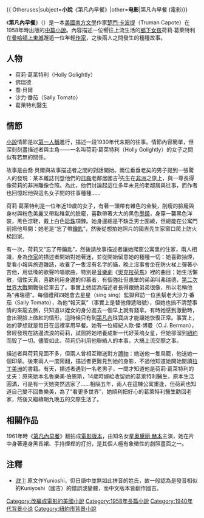 {{noteTA
|T=zh-hans:蒂凡尼的早餐; zh-hk:珠光寶氣; zh-hant:第凡內早餐;
|1=zh-hans:杜鲁门; zh-hk:楚門; zh-hant:楚門;
|2=zh-hans:卡波特; zh-hk:卡波提; zh-hant:柯波帝;
|3=zh-hans:杜鲁门; zh-hk:楚門; zh-hant:楚門;
|4=zh-hans:蒂凡尼的早餐; zh-hk:珠光寶氣; zh-hant:第凡內早餐;
|5=zh-hans:奥黛丽·赫本; zh-hk:柯德莉·夏萍; zh-hant:奧黛麗·赫本;
}}

{{ Otheruses|subject='''小說'''《第凡內早餐》|other='''电影'''|第凡內早餐 (電影)}}
{{Infobox Book
| name          = 第凡內早餐 
| title_orig    = Breakfast at Tiffany's
| translator    = 
| image         = [[File:BreakfastAtTiffanys.JPG|175px]]
| image_caption = 初版封面
| author        = [[楚門·柯波帝|楚門·柯波帝]]
| illustrator   = 
| cover_artist  = 
| country       = [[美国|美国]]
| language      = [[英语|英语]]
| series        = 
| genre         = [[中篇小说|中篇小说]] 
| publisher     = [[兰登书屋|兰登书屋]] 
| release_date  = 1958年
| media_type    = 纸质（精装版、平装版）、[[电子书|电子书]]、CD
| pages         = 192页（平装版）
| isbn          = ISBN 0-679-74565-3（平装版）
| preceded_by   = 
| followed_by   = 
}}

《'''第凡內早餐'''》（{{lang-en|''Breakfast at Tiffany's''}}）是一本[[美國|美國]][[美國南方|南方]][[美國南方文學|文學]]作家[[楚門·卡波提|楚門·卡波提]]（Truman Capote）在1958年時出版的[[中篇小說|中篇小說]]。內容描述一位嚮往上流生活的[[鄉村|鄉下]][[女孩|女孩]]荷莉·葛萊特利在[[曼哈頓|曼哈頓]][[上東城|上東城]]邂逅一位年輕[[作家|作家]]，之後兩人之間發生的種種故事。

==人物==
*荷莉·葛萊特利（Holly Golightly）
*佛瑞德
*喬·貝爾
*沙力·番茄（Sally Tomato）
*葛萊特利醫生

== 情節 ==
[[小說|小說]]情節是以[[第一人稱|第一人稱]]進行，描述一段1930年代末期的往事。情節內容簡單，但深刻刻畫描述者與主角——一名叫荷莉·葛萊特利（Holly Golightly）的女子之間似有若無的關係。

故事是由喬·貝爾與故事描述者之間的對話開始。兩位垂垂老矣的男子提到一張驚人的發現：某本雜誌刊登他們的[[日裔|日裔]]老鄰居國吉<sup id="fn_1_back">[[#fn_1|1]]</sup>先生在[[非洲|非洲]]之旅上，與一尊長得像荷莉的非洲雕像合照。為此，他們討論起這位多年未見的老鄰居與往事，而作者也回憶起他與這名女子間的往事種種……

荷莉·葛萊特利是一位年近19歲的女子，有著一頭帶有雜色的金髮，削瘦的臉龐與身材與粉色美麗又帶點稚氣的臉龐，喜歡帶著大大的黑色[[墨鏡|墨鏡]]，身穿一襲黑色洋裝，黑色涼鞋，戴上白色[[珍珠|珍珠]]項鍊。她身邊總是不缺乏男士圍繞，但總能在公寓門前把他甩開：她老是“忘了帶[[鑰匙|鑰匙]]”，然後從想拍她照片的國吉先生家窗口爬上防火梯回家。

有一次，荷莉又“忘了帶鑰匙”，然後請故事描述者讓她爬窗公寓里的住家，兩人相識，身為[[作家|作家]]的描述者開始對她著迷，並從開始留意她的種種一切：她喜歡抽煙，愛看小報與旅遊雜誌，收養了一隻沒有名字的貓，晚上沒事會坐在防火梯上彈著小吉他，用低嗓的歌聲吟唱歌曲，特別是[[音樂劇|音樂劇]]《[[奧克拉荷馬|奧克拉荷馬]]》裡的曲目；她生活懶散，個性天真，喜歡利用身邊的仰慕者，有個強壯但愚笨的弟弟叫弗瑞德，[[第二次世界大戰|第二次世界大戰]]開戰後從軍去了。事實上她認為描述者長得跟她弟弟很像，所以老稱他為“弗瑞德”。每個禮拜四她會去星星（sing sing）監獄拜訪一位黑幫老大沙力·番茄（Sally Tomato），為他“報天氣”（事實上是替他傳遞暗號），但她也搞不清楚事情的來龍去脈，只知道以姪女的身分進去一個早上就有錢拿。有時她感到激動時，會出現臉上微紅的情形，這時候只有到[[第凡內|第凡內]]珠寶店才能讓她恢復正常。事實上，她的夢想就是每日在這裡享用早餐。她有一位經紀人歐·傑·博曼（O.J. Berman），曾經發現在路邊流浪的荷莉，試圖將她培養成新一代好萊塢女星，但她卻溜到[[紐約|紐約]]而毀了一切。儘管如此，荷莉仍利用他聯絡人的本事，大搞上流交際之事。

描述者與荷莉見面不多，但兩人曾相互贈送對方[[禮物|禮物]]：她送他一隻鳥籠，他送她一個印章。後來兩人一度鬧翻，描述者更難見到她的身影，不過他知道她開始閱讀[[拉丁美洲|拉丁美洲]]的書籍。有天，描述者遇到一名老男子，一問才知道他是荷莉·葛萊特利的丈夫：原來她本名魯樂美·伯恩斯，14歲時嫁給收留她的葛萊特利醫生，原本生活圓滿，可是有一天她突然逃家了……相隔五年，兩人在這棟公寓重逢，但荷莉也知道自己變不回魯樂美，為了“看更多世界”，她順利把好心的葛萊特利醫生勸回老家，然後又繼續朝九晚五的交際生活了。

== 相關作品 ==
1961年時《[[第凡內早餐_(電影)|第凡內早餐]]》翻拍成[[第凡內早餐_(電影)|電影版本]]，由知名女星[[奥黛丽·赫本|奥黛丽·赫本]]主演，她在片中身著連身黑長裙、手持煙桿的打扮，是其個人極有象徵性的劇照畫面之一。

== 注釋 ==
* <cite id="fn_1">[[#fn_1_back|註 1:]] </cite>原文作Yunioshi，但日語中並無如此拼音的姓氏，故一般認為是發音相似的Kuniyoshi（國吉）的錯誤或變體，而中文版本皆翻作國吉。



{{Capote}}
{{DEFAULTSORT:Breakfast at Tiffany's}}
[[Category:改編成電影的美國小說|Category:改編成電影的美國小說]]
[[Category:1958年長篇小說|Category:1958年長篇小說]]
[[Category:1940年代背景小说|Category:1940年代背景小说]]
[[Category:紐約市背景小說|Category:紐約市背景小說]]